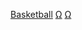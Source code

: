 {{Wikipedia category|hidden=yes|container=yes}}
{{Eponymous category}}
{{CatRel|籃球人物|籃球運動員}}

[[Category:以運動員命名的分類|Basketball]]
[[Category:籃球人物|Ω]]
[[Category:籃球運動員|Ω]]